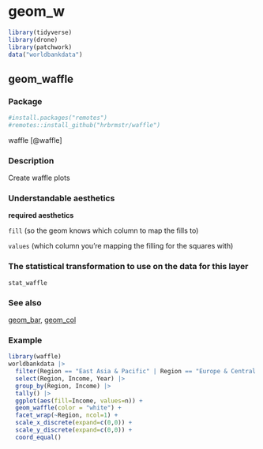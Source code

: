 # geom_w  {#sec-w}

```r
library(tidyverse)
library(drone)
library(patchwork)
data("worldbankdata")
```


## geom_waffle

### Package

```r
#install.packages("remotes")
#remotes::install_github("hrbrmstr/waffle")

```

waffle [@waffle]

### Description

Create waffle plots

### Understandable aesthetics

**required aesthetics**
  
`fill` (so the geom knows which column to map the fills to)

`values` (which column you're mapping the filling for the squares with)

### The statistical transformation to use on the data for this layer 

`stat_waffle`

### See also

[geom_bar](#bar), [geom_col](#col)
  


### Example 

```r
library(waffle)
worldbankdata |>
  filter(Region == "East Asia & Pacific" | Region == "Europe & Central Asia") |>
  select(Region, Income, Year) |>
  group_by(Region, Income) |>
  tally() |>
  ggplot(aes(fill=Income, values=n)) +
  geom_waffle(color = "white") +
  facet_wrap(~Region, ncol=1) +
  scale_x_discrete(expand=c(0,0)) +
  scale_y_discrete(expand=c(0,0)) +
  coord_equal() 
```